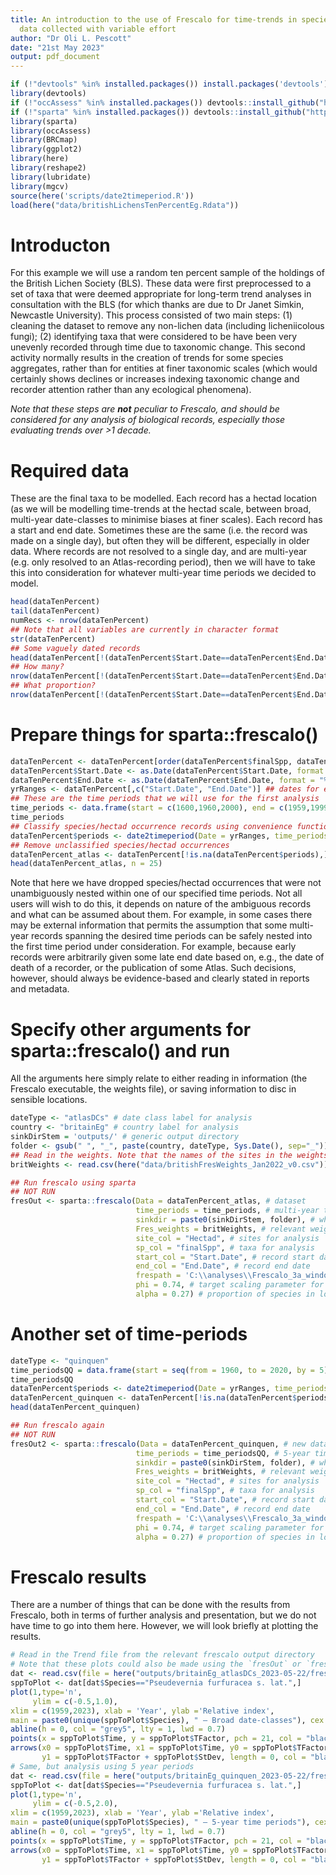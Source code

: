 ---
title: An introduction to the use of Frescalo for time-trends in species occurrence
  data collected with variable effort
author: "Dr Oli L. Pescott"
date: "21st May 2023"
output: pdf_document
---
```{r message=FALSE, warning=FALSE, include=FALSE}
if (!"devtools" %in% installed.packages()) install.packages('devtools')
library(devtools)
if (!"occAssess" %in% installed.packages()) devtools::install_github("https://github.com/robboyd/occAssess")
if (!"sparta" %in% installed.packages()) devtools::install_github("https://github.com/BiologicalRecordsCentre/sparta")
library(sparta)
library(occAssess)
library(BRCmap)
library(ggplot2)
library(here)
library(reshape2)
library(lubridate)
library(mgcv)
source(here('scripts/date2timeperiod.R'))
load(here("data/britishLichensTenPercentEg.Rdata"))
```
# Introducton
For this example we will use a random ten percent sample of the holdings of the British Lichen Society (BLS). These data were first preprocessed to a set of taxa that were deemed appropriate for long-term trend analyses in consultation with the BLS (for which thanks are due to Dr Janet Simkin, Newcastle University). This process consisted of two main steps: (1) cleaning the dataset to remove any non-lichen data (including licheniicolous fungi); (2) identifying taxa that were considered to be have been very unevenly recorded through time due to taxonomic change. This second activity normally results in the creation of trends for some species aggregates, rather than for entities at finer taxonomic scales (which would certainly shows declines or increases indexing taxonomic change and recorder attention rather than any ecological phenomena). 

_Note that these steps are **not** peculiar to Frescalo, and should be considered for any analysis of biological records, especially those evaluating trends over >1 decade._

# Required data
These are the final taxa to be modelled. Each record has a hectad location (as we will be modelling time-trends at the hectad scale, between broad, multi-year date-classes to minimise biases at finer scales). Each record has a start and end date. Sometimes these are the same (i.e. the record was made on a single day), but often they will be different, especially in older data. Where records are not resolved to a single day, and are multi-year (e.g. only resolved to an Atlas-recording period), then we will have to take this into consideration for whatever multi-year time periods we decided to model.

```{r message=TRUE, warning=FALSE, include=TRUE}
head(dataTenPercent)
tail(dataTenPercent)
numRecs <- nrow(dataTenPercent)
## Note that all variables are currently in character format
str(dataTenPercent)
## Some vaguely dated records
head(dataTenPercent[!(dataTenPercent$Start.Date==dataTenPercent$End.Date),], n = 10)
## How many?
nrow(dataTenPercent[!(dataTenPercent$Start.Date==dataTenPercent$End.Date),])
## What proportion?
nrow(dataTenPercent[!(dataTenPercent$Start.Date==dataTenPercent$End.Date),])/numRecs # 23%, so, quite a few!
```

# Prepare things for sparta::frescalo()
```{r message=TRUE, warning=FALSE, include=TRUE}
dataTenPercent <- dataTenPercent[order(dataTenPercent$finalSpp, dataTenPercent$Start.Date),] # housekeeping
dataTenPercent$Start.Date <- as.Date(dataTenPercent$Start.Date, format = "%d/%m/%Y")
dataTenPercent$End.Date <- as.Date(dataTenPercent$End.Date, format = "%d/%m/%Y")
yrRanges <- dataTenPercent[,c("Start.Date", "End.Date")] ## dates for each species/hectad occurrence records
## These are the time periods that we will use for the first analysis
time_periods <- data.frame(start = c(1600,1960,2000), end = c(1959,1999,2023))
time_periods
## Classify species/hectad occurrence records using convenience function date2timeperiod()
dataTenPercent$periods <- date2timeperiod(Date = yrRanges, time_periods = time_periods)
## Remove unclassified species/hectad occurrences
dataTenPercent_atlas <- dataTenPercent[!is.na(dataTenPercent$periods),]
head(dataTenPercent_atlas, n = 25)
```
Note that here we have dropped species/hectad occurrences that were not unambiguously nested within one of our specified time periods. Not all users will wish to do this, it depends on nature of the ambiguous records and what can be assumed about them. For example, in some cases there may be external information that permits the assumption that some multi-year records spanning the desired time periods can be safely nested into the first time period under consideration. For example, because early records were arbitrarily given some late end date based on, e.g., the date of death of a recorder, or the publication of some Atlas. Such decisions, however, should always be evidence-based and clearly stated in reports and metadata.

# Specify other arguments for sparta::frescalo() and run
All the arguments here simply relate to either reading in information (the Frescalo executable, the weights file), or saving information to disc in sensible locations.
```{r message=TRUE, warning=FALSE, include=TRUE}
dateType <- "atlasDCs" # date class label for analysis
country <- "britainEg" # country label for analysis
sinkDirStem = 'outputs/' # generic output directory
folder <- gsub(" ", "_", paste(country, dateType, Sys.Date(), sep="_")) # specific output folder
## Read in the weights. Note that the names of the sites in the weights file need to match those site names used in the dataset (here, standard hectad labels)
britWeights <- read.csv(here("data/britishFresWeights_Jan2022_v0.csv")); britWeights <- britWeights[,c(2:4)] # crop row names
```
```{r message=TRUE, eval = FALSE, warning=FALSE, include=TRUE}
## Run frescalo using sparta
## NOT RUN
fresOut <- sparta::frescalo(Data = dataTenPercent_atlas, # dataset
                            time_periods = time_periods, # multi-year time periods for analysis
                            sinkdir = paste0(sinkDirStem, folder), # where to save frescalo results files
                            Fres_weights = britWeights, # relevant weights file
                            site_col = "Hectad", # sites for analysis
                            sp_col = "finalSpp", # taxa for analysis
                            start_col = "Start.Date", # record start date
                            end_col = "End.Date", # record end date
                            frespath = 'C:\\analyses\\Frescalo_3a_windows.exe', # frescalo executable
                            phi = 0.74, # target scaling parameter for local species frequency curves (0.74 is default, warning messages will suggest changes)
                            alpha = 0.27) # proportion of species in local frequency curves to use as benchmarks (generally changing this has little to no impact on trends)
```
# Another set of time-periods
```{r message=FALSE, warning=FALSE, include=TRUE}
dateType <- "quinquen"
time_periodsQQ = data.frame(start = seq(from = 1960, to = 2020, by = 5), end = seq(from = 1964, to = 2025, by = 5))
time_periodsQQ
dataTenPercent$periods <- date2timeperiod(Date = yrRanges, time_periods = time_periodsQQ)
dataTenPercent_quinquen <- dataTenPercent[!is.na(dataTenPercent$periods),]
head(dataTenPercent_quinquen)
```
```{r message=TRUE, eval = FALSE, warning=FALSE, include=TRUE}
## Run frescalo again
## NOT RUN
fresOut2 <- sparta::frescalo(Data = dataTenPercent_quinquen, # new dataset
                            time_periods = time_periodsQQ, # 5-year time periods for analysis
                            sinkdir = paste0(sinkDirStem, folder), # where to save frescalo results files
                            Fres_weights = britWeights, # relevant weights file
                            site_col = "Hectad", # sites for analysis
                            sp_col = "finalSpp", # taxa for analysis
                            start_col = "Start.Date", # record start date
                            end_col = "End.Date", # record end date
                            frespath = 'C:\\analyses\\Frescalo_3a_windows.exe', # frescalo executable
                            phi = 0.74, # target scaling parameter for local species frequency curves (0.74 is default, warning messages will suggest changes)
                            alpha = 0.27) # proportion of species in local frequency curves to use as benchmarks (generally changing this has little to no impact on trends)
```
# Frescalo results
There are a number of things that can be done with the results from Frescalo, both in terms of further analysis and presentation, but we do not have time to go into them here. However, we will look briefly at plotting the results.

```{r message=FALSE, warning=FALSE, include=TRUE}
# Read in the Trend file from the relevant frescalo output directory
# Note that these plots could also be made using the `fresOut` or `fresout2` objects above
dat <- read.csv(file = here("outputs/britainEg_atlasDCs_2023-05-22/frescalo_230522/Output/Trend.csv"))
sppToPlot <- dat[dat$Species=="Pseudevernia furfuracea s. lat.",]
plot(1,type='n',
     ylim = c(-0.5,1.0),
xlim = c(1959,2023), xlab = 'Year', ylab ='Relative index', 
main = paste0(unique(sppToPlot$Species), " — Broad date-classes"), cex.main = 0.7, cex.lab = 0.7, cex.axis = 0.5)
abline(h = 0, col = "grey5", lty = 1, lwd = 0.7)
points(x = sppToPlot$Time, y = sppToPlot$TFactor, pch = 21, col = "black", cex = 0.8, bg = "white")
arrows(x0 = sppToPlot$Time, x1 = sppToPlot$Time, y0 = sppToPlot$TFactor - sppToPlot$StDev, 
       y1 = sppToPlot$TFactor + sppToPlot$StDev, length = 0, col = "black")
# Same, but analysis using 5 year periods
dat <- read.csv(file = here("outputs/britainEg_quinquen_2023-05-22/frescalo_230522/Output/Trend.csv"))
sppToPlot <- dat[dat$Species=="Pseudevernia furfuracea s. lat.",]
plot(1,type='n',
     ylim = c(-0.5,2.0),
xlim = c(1959,2023), xlab = 'Year', ylab ='Relative index', 
main = paste0(unique(sppToPlot$Species), " — 5-year time periods"), cex.main = 0.7, cex.lab = 0.7, cex.axis = 0.5)
abline(h = 0, col = "grey5", lty = 1, lwd = 0.7)
points(x = sppToPlot$Time, y = sppToPlot$TFactor, pch = 21, col = "black", cex = 0.8, bg = "white")
arrows(x0 = sppToPlot$Time, x1 = sppToPlot$Time, y0 = sppToPlot$TFactor - sppToPlot$StDev, 
       y1 = sppToPlot$TFactor + sppToPlot$StDev, length = 0, col = "black")
```
